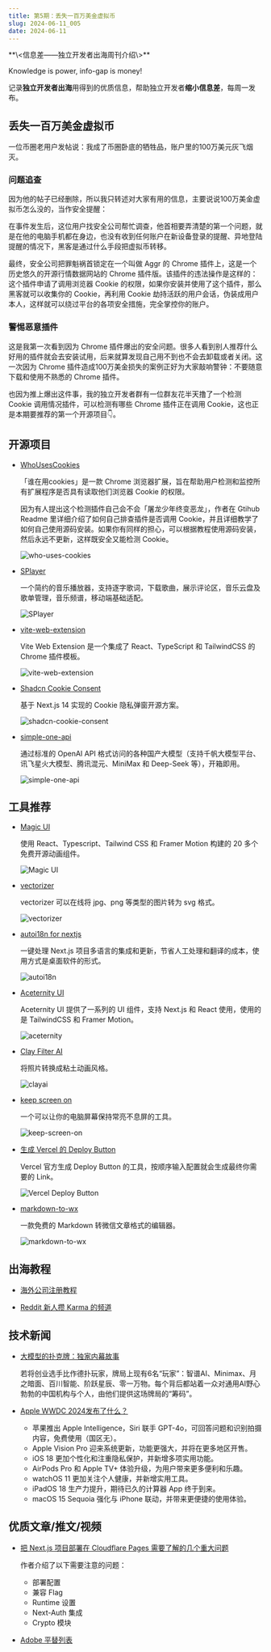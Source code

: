 ```yaml
---
title: 第5期：丢失一百万美金虚拟币
slug: 2024-06-11_005
date: 2024-06-11
---
```


<Aside>
**\<信息差——独立开发者出海周刊介绍\>**

Knowledge is power, info-gap is money!

记录**独立开发者出海**用得到的优质信息，帮助独立开发者**缩小信息差**，每周一发布。

</Aside>

## 丢失一百万美金虚拟币

一位币圈老用户发帖说：我成了币圈卧底的牺牲品，账户里的100万美元灰飞烟灭。

### 问题追查

因为他的帖子已经删除，所以我只转述对大家有用的信息，主要说说100万美金虚拟币怎么没的，当作安全提醒：

在事件发生后，这位用户找安全公司帮忙调查，他首相要弄清楚的第一个问题，就是在他的电脑手机都在身边，也没有收到任何账户在新设备登录的提醒、异地登陆提醒的情况下，黑客是通过什么手段把虚拟币转移。

最终，安全公司把罪魁祸首锁定在一个叫做 Aggr 的 Chrome 插件上，这是一个历史悠久的开源行情数据网站的 Chrome 插件版。该插件的违法操作是这样的：这个插件申请了调用浏览器 Cookie 的权限，如果你安装并使用了这个插件，那么黑客就可以收集你的 Cookie，再利用 Cookie 劫持活跃的用户会话，伪装成用户本人，这样就可以绕过平台的各项安全措施，完全掌控你的账户。

### 警惕恶意插件

这是我第一次看到因为 Chrome 插件爆出的安全问题。很多人看到别人推荐什么好用的插件就会去安装试用，后来就算发现自己用不到也不会去卸载或者关闭。这一次因为 Chrome 插件造成100万美金损失的案例正好为大家敲响警钟：不要随意下载和使用不熟悉的 Chrome 插件。

也因为推上爆出这件事，我的独立开发者群有一位群友花半天撸了一个检测 Cookie 调用情况插件，可以检测有哪些 Chrome 插件正在调用 Cookie，这也正是本期要推荐的第一个开源项目👇。

## 开源项目

- [WhoUsesCookies](https://github.com/sshallow/WhoUsesCookies)

  「谁在用cookies」是一款 Chrome 浏览器扩展，旨在帮助用户检测和监控所有扩展程序是否具有读取他们浏览器 Cookie 的权限。

  因为有人提出这个检测插件自己会不会「屠龙少年终变恶龙」，作者在 Gtihub Readme 里详细介绍了如何自己排查插件是否调用 Cookie，并且详细教学了如何自己使用源码安装。如果你有同样的担心，可以根据教程使用源码安装，然后永远不更新，这样既安全又能检测 Cookie。

  ![who-uses-cookies](/assets/005/who-uses-cookies.webp)

- [SPlayer](https://github.com/imsyy/SPlayer)

  一个简约的音乐播放器，支持逐字歌词，下载歌曲，展示评论区，音乐云盘及歌单管理，音乐频谱，移动端基础适配。

  ![SPlayer](/assets/005/splayer.webp)

- [vite-web-extension](https://github.com/JohnBra/vite-web-extension)

  Vite Web Extension 是一个集成了 React、TypeScript 和 TailwindCSS 的 Chrome 插件模板。

  ![vite-web-extension](/assets/005/vite-web-extension.webp)

- [Shadcn Cookie Consent](https://github.com/r2hu1/shadcn-cookie-consent)

  基于 Next.js 14 实现的 Cookie 隐私弹窗开源方案。

  ![shadcn-cookie-consent](/assets/005/shadcn-cookie-consent.webp)

- [simple-one-api](https://github.com/fruitbars/simple-one-api)

  通过标准的 OpenAI API 格式访问的各种国产大模型（支持千帆大模型平台、讯飞星火大模型、腾讯混元、MiniMax 和 Deep-Seek 等），开箱即用。

  ![simple-one-api](/assets/005/simple-one-api.webp)

## 工具推荐

- [Magic UI](https://magicui.design/)

  使用 React、Typescript、Tailwind CSS 和 Framer Motion 构建的 20 多个免费开源动画组件。

  ![Magic UI](/assets/005/magic-ui.webp)

- [vectorizer](https://vectorizer.ai/)

  vectorizer 可以在线将 jpg、png 等类型的图片转为 svg 格式。

  ![vectorizer](/assets/005/vectorizer.webp)

- [autoi18n for nextjs](https://autoi18n.dev/)

  一键处理 Next.js 项目多语言的集成和更新，节省人工处理和翻译的成本，使用方式是桌面软件的形式。

  ![autoi18n](/assets/005/autoi18n.webp)

- [Aceternity UI](https://ui.aceternity.com/)

  Aceternity UI 提供了一系列的 UI 组件，支持 Next.js 和 React 使用，使用的是 TailwindCSS 和 Framer Motion。

  ![aceternity](/assets/005/aceternity.webp)

- [Clay Filter AI](https://clayai.show/zh)

  将照片转换成粘土动画风格。

  ![clayai](/assets/005/clayai.webp)

- [keep screen on](https://keep-screen-on.com/)

  一个可以让你的电脑屏幕保持常亮不息屏的工具。

  ![keep-screen-on](/assets/005/keep-screen-on.webp)

- [生成 Vercel 的 Deploy Button](https://vercel.com/docs/deployments/deploy-button)

  Vercel 官方生成 Deploy Button 的工具，按顺序输入配置就会生成最终你需要的 Link。

  ![Vercel Deploy Button](/assets/005/vercel-deploy-button.webp)

- [markdown-to-wx](https://quail.ink/tools/markdown-to-wx/)

  一款免费的 Markdown 转微信文章格式的编辑器。

  ![markdown-to-wx](/assets/005/markdown-to-wx.webp)

## 出海教程

- [海外公司注册教程](https://note.mowen.cn/note/detail?noteUuid=PCP7lyBFWec24eP0LfRmq)

- [Reddit 新人攒 Karma 的频道](https://www.reddit.com/r/karmaassist/)

## 技术新闻

- [大模型的扑克牌：独家内幕故事](https://wallstreetcn.com/articles/3715681)

  若将创业选手比作德扑玩家，牌局上现有6名“玩家”：智谱AI、Minimax、月之暗面、百川智能、阶跃星辰、零一万物。每个背后都站着一众对通用AI野心勃勃的中国机构与个人，由他们提供这场牌局的“筹码”。

- [Apple WWDC 2024发布了什么？](https://www.youtube.com/watch?v=RXeOiIDNNek)

  - 苹果推出 Apple Intelligence，Siri 联手 GPT-4o，可回答问题和识别拍摄内容，免费使用（国区无）。
  - Apple Vision Pro 迎来系统更新，功能更强大，并将在更多地区开售。
  - iOS 18 更加个性化和注重隐私保护，并新增多项实用功能。
  - AirPods Pro 和 Apple TV+ 体验升级，为用户带来更多便利和乐趣。
  - watchOS 11 更加关注个人健康，并新增实用工具。
  - iPadOS 18 生产力提升，期待已久的计算器 App 终于到来。
  - macOS 15 Sequoia 强化与 iPhone 联动，并带来更便捷的使用体验。


## 优质文章/推文/视频

- [把 Next.js 项目部署在 Cloudflare Pages 需要了解的几个重大问题](https://m.okjike.com/originalPosts/665d783afcbf06ada3047d82?s=eyJ1IjoiNThhMTFmNDg4OGYzZGIwMDE2MTAyZTVhIiwiZCI6MX0%3D&utm_source=wechat_session)

  作者介绍了以下需要注意的问题：
  - 部署配置
  - 兼容 Flag
  - Runtime 设置
  - Next-Auth 集成
  - Crypto 模块

- [Adobe 平替列表](https://github.com/KenneyNL/Adobe-Alternatives)
